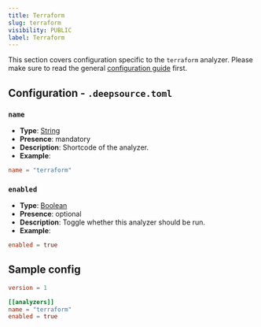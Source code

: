 ```yaml
---
title: Terraform
slug: terraform
visibility: PUBLIC
label: Terraform
---
```

This section covers configuration specific to the `terraform` analyzer. Please make sure to read the general [configuration guide](https://deepsource-docs.readme.io/docs/configuration) first.

## Configuration - `.deepsource.toml`

### `name`

- **Type**: [String](https://toml.io/en/v1.0.0#string)
- **Presence**: mandatory
- **Description**: Shortcode of the analyzer.
- **Example**:

```toml
name = "terraform"
```

### `enabled`

- **Type**: [Boolean](https://toml.io/en/v1.0.0#boolean)
- **Presence**: optional
- **Description**: Toggle whether this analyzer should be run.
- **Example**:

```toml
enabled = true
```

## Sample config

```toml
version = 1

[[analyzers]]
name = "terraform"
enabled = true
```
